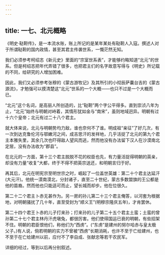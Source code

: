 ```yaml
---
---
---
```

title: 一七、北元概略
---



《明史·鞑靼传》，是一本流水账，账上所记的是某年某处有鞑靼人入寇。撰述人对于所谓鞑靼的国内政情，甚至其君主传袭世系，一慨茫然无知。

我们必须参考柯绍忞《新元史》里面的“宗室世系表”，才能够约略知道“北元”的世系。但是柯绍忞把年代弄错了很多，也把君主们的名字故意写得与《明史》所记载的不同，给研究的人增加困难。

因此，我们又必须参考张穆的《蒙古游牧记》及其所引的小彻辰萨囊台吉的《蒙古源流》，才勉强可以摸清楚这“北元”世系的一个大概——也只不过是一个大概而已。

“北元”这个名词，是高丽人所创造的，比“鞑靼”两个字公平得多。直到崇浈八年为止，“北元”始终与明朝对峙着，其情形犹如金与“南宋”，虽则地域迥异。明朝有过十六个皇帝；北元有过二十八个君主。

就大体来说，北元与明朝势均力敌，谁也奈何不了谁。明成祖“亲征”了好几次，有一次到达克鲁伦河与鄂嫩河之间，成吉思汗的发祥地，几乎活捉了北元的第九个君主本雅失里，其余几次也吓得敌人望风而逃，然而他没有办法留下汉人在沙漠南北定居，没有办法收为“郡县”。

在北元的一方面，第十三个君主脱脱不花的权臣也先，有力量活捉得明朝的英亲，却没有力量“收复”大都，终于不得不把英宗送还，和明朝言归于好。

再其后，北元在明宪宗至明世宗之时，崛起了一位盖世英雄：第二十个君主达延汗(大元汗)。他统一漠南漠北，分封诸子，直至二十世纪，蒙古多数盟旗的王公都是他的苗裔。然而他也只能适可而止，望长城而却步。他在位很久。

第二十二个君主卜赤无甚作为。另一房的孙儿第二十三个君主俺答，以河套为根据地，对明朝骚扰了几十年，直至受封为“顺义王”(明穆宗隆庆五年)，才肯罢休。

第二十四个君王卜赤的儿子打来孙；打来孙的儿子第二十五个君主土蛮；土蛮的曾孙第二十七个君主林丹汗虎墩兔，都很厉害。他们使得国运已衰的明朝，有些招架不住。明朝的君臣恨他们，称他们为“西虏”。(“东虏”是建州的努尔哈赤与皇太极父子。)有人说，倘若明朝的实力不曾被“西虏”长期消耗，也许不至于亡给建州，也不至于在亡给建州以前，应付不了李自成、张献忠等若干农民军。

详细的经过，等到以后再分别叙述。